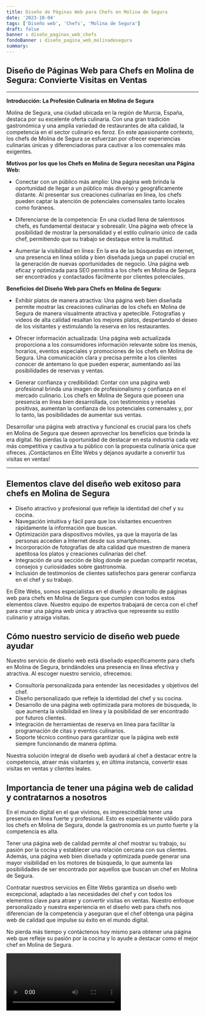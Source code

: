 ```yaml
---
title: Diseño de Páginas Web para Chefs en Molina de Segura
date: '2023-10-04'
tags: ['Diseño web', 'Chefs', 'Molina de Segura']
draft: false
banner : diseño_paginas_web_chefs
fondoBanner : diseño_pagina_web_molinadesegura
summary: 
---
```


## Diseño de Páginas Web para Chefs en Molina de Segura: Convierte Visitas en Ventas

---

**Introducción: La Profesión Culinaria en Molina de Segura**

Molina de Segura, una ciudad ubicada en la región de Murcia, España, destaca por su excelente oferta culinaria. Con una gran tradición gastronómica y una amplia variedad de restaurantes de alta calidad, la competencia en el sector culinario es feroz. En este apasionante contexto, los chefs de Molina de Segura se esfuerzan por ofrecer experiencias culinarias únicas y diferenciadoras para cautivar a los comensales más exigentes.

**Motivos por los que los Chefs en Molina de Segura necesitan una Página Web:**

- Conectar con un público más amplio: Una página web brinda la oportunidad de llegar a un público más diverso y geográficamente distante. Al presentar sus creaciones culinarias en línea, los chefs pueden captar la atención de potenciales comensales tanto locales como foráneos.

- Diferenciarse de la competencia: En una ciudad llena de talentosos chefs, es fundamental destacar y sobresalir. Una página web ofrece la posibilidad de mostrar la personalidad y el estilo culinario único de cada chef, permitiendo que su trabajo se destaque entre la multitud.

- Aumentar la visibilidad en línea: En la era de las búsquedas en internet, una presencia en línea sólida y bien diseñada juega un papel crucial en la generación de nuevas oportunidades de negocio. Una página web eficaz y optimizada para SEO permitirá a los chefs en Molina de Segura ser encontrados y contactados fácilmente por clientes potenciales.

**Beneficios del Diseño Web para Chefs en Molina de Segura:**

- Exhibir platos de manera atractiva: Una página web bien diseñada permite mostrar las creaciones culinarias de los chefs en Molina de Segura de manera visualmente atractiva y apetecible. Fotografías y videos de alta calidad resaltan los mejores platos, despertando el deseo de los visitantes y estimulando la reserva en los restaurantes.

- Ofrecer información actualizada: Una página web actualizada proporciona a los consumidores información relevante sobre los menús, horarios, eventos especiales y promociones de los chefs en Molina de Segura. Una comunicación clara y precisa permite a los clientes conocer de antemano lo que pueden esperar, aumentando así las posibilidades de reservas y ventas.

- Generar confianza y credibilidad: Contar con una página web profesional brinda una imagen de profesionalismo y confianza en el mercado culinario. Los chefs en Molina de Segura que poseen una presencia en línea bien desarrollada, con testimonios y reseñas positivas, aumentan la confianza de los potenciales comensales y, por lo tanto, las posibilidades de aumentar sus ventas.

Desarrollar una página web atractiva y funcional es crucial para los chefs en Molina de Segura que deseen aprovechar los beneficios que brinda la era digital. No pierdas la oportunidad de destacar en esta industria cada vez más competitiva y cautiva a tu público con la propuesta culinaria única que ofreces. ¡Contáctanos en Élite Webs y déjanos ayudarte a convertir tus visitas en ventas!

---

<GifSeo />

<Cta />

## Elementos clave del diseño web exitoso para chefs en Molina de Segura

- Diseño atractivo y profesional que refleje la identidad del chef y su cocina.
- Navegación intuitiva y fácil para que los visitantes encuentren rápidamente la información que buscan.
- Optimización para dispositivos móviles, ya que la mayoría de las personas acceden a Internet desde sus smartphones.
- Incorporación de fotografías de alta calidad que muestren de manera apetitosa los platos y creaciones culinarias del chef.
- Integración de una sección de blog donde se puedan compartir recetas, consejos y curiosidades sobre gastronomía.
- Inclusión de testimonios de clientes satisfechos para generar confianza en el chef y su trabajo.

En Élite Webs, somos especialistas en el diseño y desarrollo de páginas web para chefs en Molina de Segura que cumplen con todos estos elementos clave. Nuestro equipo de expertos trabajará de cerca con el chef para crear una página web única y atractiva que represente su estilo culinario y atraiga visitas.

## Cómo nuestro servicio de diseño web puede ayudar

Nuestro servicio de diseño web está diseñado específicamente para chefs en Molina de Segura, brindándoles una presencia en línea efectiva y atractiva. Al escoger nuestro servicio, ofrecemos:

- Consultoría personalizada para entender las necesidades y objetivos del chef.
- Diseño personalizado que refleje la identidad del chef y su cocina.
- Desarrollo de una página web optimizada para motores de búsqueda, lo que aumenta la visibilidad en línea y la posibilidad de ser encontrado por futuros clientes.
- Integración de herramientas de reserva en línea para facilitar la programación de citas y eventos culinarios.
- Soporte técnico continuo para garantizar que la página web esté siempre funcionando de manera óptima.

Nuestra solución integral de diseño web ayudará al chef a destacar entre la competencia, atraer más visitantes y, en última instancia, convertir esas visitas en ventas y clientes leales.

## Importancia de tener una página web de calidad y contratarnos a nosotros

En el mundo digital en el que vivimos, es imprescindible tener una presencia en línea fuerte y profesional. Esto es especialmente válido para los chefs en Molina de Segura, donde la gastronomía es un punto fuerte y la competencia es alta.

Tener una página web de calidad permite al chef mostrar su trabajo, su pasión por la cocina y establecer una relación cercana con sus clientes. Además, una página web bien diseñada y optimizada puede generar una mayor visibilidad en los motores de búsqueda, lo que aumenta las posibilidades de ser encontrado por aquellos que buscan un chef en Molina de Segura.

Contratar nuestros servicios en Élite Webs garantiza un diseño web excepcional, adaptado a las necesidades del chef y con todos los elementos clave para atraer y convertir visitas en ventas. Nuestro enfoque personalizado y nuestra experiencia en el diseño web para chefs nos diferencian de la competencia y aseguran que el chef obtenga una página web de calidad que impulse su éxito en el mundo digital.

No pierda más tiempo y contáctenos hoy mismo para obtener una página web que refleje su pasión por la cocina y lo ayude a destacar como el mejor chef en Molina de Segura.

<Video />

<CtaBot job='Chefs' city='Molina de Segura'/>

<Gmaps query='Molina de Segura+españa+maps' />